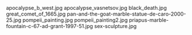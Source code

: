     
<PopImage className="sm:float-right m-auto sm:m-1 sm:ml-4" src={JPG_apocalypse_b_west_jpg} width={384} alt="apocalypse_b_west.jpg">
	apocalypse_b_west.jpg
</PopImage>
<PopImage className="sm:float-left m-auto sm:m-1 sm:mr-4" src={JPG_apocalypse_vasnetsov_jpg} width={384} alt="apocalypse_vasnetsov.jpg">
	apocalypse_vasnetsov.jpg
</PopImage>
<PopImage className="sm:float-right m-auto sm:m-1 sm:ml-4" src={JPG_black_death_jpg} width={384} alt="black_death.jpg">
	black_death.jpg
</PopImage>
<PopImage className="sm:float-left m-auto sm:m-1 sm:mr-4" src={JPG_great_comet_of_1665_jpg} width={384} alt="great_comet_of_1665.jpg">
	great_comet_of_1665.jpg
</PopImage>
<PopImage className="sm:float-right m-auto sm:m-1 sm:ml-4" src={JPG_pan_and_the_goat_marble_statue_de_caro_2000_25_jpg} width={384} alt="pan-and-the-goat-marble-statue-de-caro-2000-25.jpg">
	pan-and-the-goat-marble-statue-de-caro-2000-25.jpg
</PopImage>
<PopImage className="sm:float-left m-auto sm:m-1 sm:mr-4" src={JPG_pompeii_painting_jpg} width={384} alt="pompeii_painting.jpg">
	pompeii_painting.jpg
</PopImage>
<PopImage className="sm:float-right m-auto sm:m-1 sm:ml-4" src={JPG_pompeii_painting2_jpg} width={384} alt="pompeii_painting2.jpg">
	pompeii_painting2.jpg
</PopImage>
<PopImage className="sm:float-left m-auto sm:m-1 sm:mr-4" src={JPG_priapus_marble_fountain_c_67_ad_grant_1997_51_jpg} width={384} alt="priapus-marble-fountain-c-67-ad-grant-1997-51.jpg">
	priapus-marble-fountain-c-67-ad-grant-1997-51.jpg
</PopImage>
<PopImage className="sm:float-right m-auto sm:m-1 sm:ml-4" src={JPG_sex_sculpture_jpg} width={384} alt="sex-sculpture.jpg">
	sex-sculpture.jpg
</PopImage>
